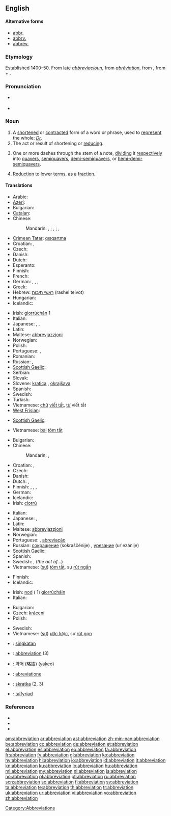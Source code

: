 {{wikisource1911Enc|Abbreviation}}
{{wikipedia}}
{{selfref|For abbreviations in Wiktionary, see [[:Category:Abbreviations]]}}
==English==

====Alternative forms====
* [[abbr.]]
* [[abbrv.]]
* [[abbrev.]]

===Etymology===
Established 1400–50. From late {{etyl|enm}} ''[[abbreviacioun]]'', from {{etyl|frm}} ''[[abréviation]]'', from {{etyl|LL.}} {{term|abbreviatio|abbreviātiō||lang=la}}, from {{term|ab||from|lang=la}} + {{term|abbrevio|abbreviō|shorten, abridge|lang=la}}.

===Pronunciation===
* {{a|RP}} {{IPA|/əˌbriːviˈeɪʃən/}}
* {{rhymes|eɪʃən}}

===Noun===
{{en-noun}}

# A [[shorten]]ed or [[contract]]ed form of a word or phrase, used to [[represent]] the whole: ''[[Dr]]''.
# The act or result of shortening or [[reduce|reducing]].
# {{music}} One or more dashes through the stem of a note, [[dividing]] it [[respectively]] into [[quavers]], [[semiquavers]], [[demi-semiquavers]], or [[hemi-demi-semiquavers]].
# {{mathematics}} [[reduction|Reduction]] to lower [[term]]s, as a [[fraction]].

====Translations====
{{trans-top|shortened or contracted form of a word or phrase}}
* Arabic: {{t|ar|اختصار|m|tr=ikhtiSaar}}
* [[Azeri]]: {{t-|az|abbreviatura|xs=Azeri}}
* Bulgarian: {{t+|bg|абревиатура|f|tr=abreviatúra}}
* [[Catalan]]: {{t+|ca|abreviatura|f}}
* Chinese:
*: Mandarin: {{t-|cmn|縮寫|sc=Hani}}, {{t-|cmn|缩写|tr=suōxiě|sc=Hani}}; {{t|cmn|簡寫|sc=Hani}}, {{t|cmn|简写|tr=jiǎnxiě|sc=Hani}}; {{t-|cmn|略語|sc=Hani}}, {{t|cmn|略语|tr=lüèyǔ|sc=Hani}}
* [[Crimean Tatar]]: [[qısqartma]]
* Croatian: {{t-|hr|abrevijacija|f}}, {{t-|hr|kratica|f}}
* Czech: {{t+|cs|zkratka|f}}
* Danish: {{t+|da|forkortelse|c}}
* Dutch: {{t+|nl|afkorting|f}}
* Esperanto: {{t-|eo|mallongigo|xs=Esperanto}}
* Finnish: {{t+|fi|lyhenne}}
* French: {{t+|fr|abréviation|f}}
* German: {{t+|de|Abkürzung|f}}, {{t-|de|Kurzbezeichnung|f}}, {{t+|de|Kürzel|n}}, {{t+|de|Kurzform|f}}
* Greek: {{t+|el|συντομογραφία|f|tr=syntomografía}}
* Hebrew: [[ראשי תיבות]] (rashei teivot) {{m|p}}
* Hungarian: {{t+|hu|rövidítés}}
* Icelandic: {{t+|is|skammstöfun|f}}
{{trans-mid}}
* Irish: [[giorrúchán]] {{m}} 1
* Italian: {{t+|it|abbreviazione|f}}
* Japanese: {{t+|ja|略語|tr=りゃくご, ryakugo}}, {{t+|ja|略字|tr=ryakuji}}, {{t+|ja|略|tr=ryaku}}
* Latin: {{t-|la|abbreviatio|f|alt=abbreviātiō}}
* Maltese: [[abbrevjazzjoni]]
* Norwegian: {{t+|no|forkortelse|m}}
* Polish: {{t+|pl|skrót|m}}
* Portuguese: {{t+|pt|abreviatura|f}}, {{t+|pt|abreviação|f}}
* Romanian: {{t|ro|abreviere|f}}
* Russian: {{t+|ru|сокращение|n|tr=sokraščénije}}, {{t+|ru|аббревиатура|f|tr=abbreviatúra}}
* [[Scottish Gaelic]]: {{t-|gd|giorrachadh|m|xs=Scottish Gaelic}}
* Serbian: {{t|sr|скраћеница|f|tr=skraćenica|sc=Cyrl}}
* Slovak: {{t-|sk|skratka|f}}
* Slovene: [[kratica]] {{f}}, [[okrajšava]] {{f}}
* Spanish: {{t+|es|abreviatura|f}}
* Swedish: {{t+|sv|förkortning|c}}
* Turkish: {{t+|tr|kısaltma}}
* Vietnamese: [[chữ]] [[viết tắt]], [[từ]] viết tắt
* [[West Frisian]]: {{t+|fy|ôfkoarting|c|xs=West Frisian}}
{{trans-bottom}}

{{trans-top|abridged version of a document}}
* [[Scottish Gaelic]]: {{t-|gd|giorrachadh|m|xs=Scottish Gaelic}}
{{trans-mid}}
* Vietnamese: [[bài]] [[tóm tắt]]
{{trans-bottom}}

{{trans-top|act or result of shortening or reducing}}
* Bulgarian: {{t|bg|съкращаване, скъсяване}}
* Chinese:
*: Mandarin: {{t-|cmn|縮寫|sc=Hani}}, {{t-|cmn|缩写|tr=suōxiě|sc=Hani}}
* Croatian: {{t-|hr|abrevijacija|f}}, {{t-|hr|kratica|f}}
* Czech: {{t-|cs|zkrácení|n}}
* Danish: {{t+|da|forkortelse|c}}
* Dutch: {{t+|nl|afkorting|f}}, {{t+|nl|verkorting|f}}
* Finnish: {{t-|fi|lyhentäminen}}, {{t-|fi|lyhennös}}, {{t+|fi|lyhennelmä}}, {{t-|fi|lyhennys}}
* German: {{t+|de|Abkürzung|f}}
* Icelandic: {{t+|is|stytting|f}}
* Irish: [[ciorrú]] {{m}}
{{trans-mid}}
* Italian: {{t+|it|abbreviazione}}
* Japanese: {{t+|ja|省略|tr=shōryaku}}, {{t+|ja|短縮|tr=tanshuku}}
* Latin: {{t-|la|abbreviatio|f|alt=abbreviātiō}}
* Maltese: [[abbrevjazzjoni]]
* Norwegian: {{t-|no|forkorting|m|f}}
* Portuguese: {{t+|pt|abreviatura|f}}, [[abreviação]] {{f}}
* Russian: [[сокрaщение]] (sokraščénije) {{n}}, [[урезание]] (ur'ezánije) {{n}}
* [[Scottish Gaelic]]: {{t-|gd|giorrachadh|m|xs=Scottish Gaelic}}
* Spanish: {{t+|es|abreviación|f}}
* Swedish: {{t+|sv|förkortning|c}}, {{t|sv|förkortande|n}} (''the act of...'')
* Vietnamese: ([[sự]]) [[tóm tắt]], sự [[rút ngắn]]
{{trans-bottom}}

{{trans-top|music: one or more dashes through the stem of a note}}
* Finnish: {{t-|fi|lyhennysmerkki}}
* Icelandic: {{t+|is|stytting|f}}
{{trans-mid}}
* Irish: [[nod]] ({{m}} 1) [[giorrúchán|giorrúcháin]]
* Italian: {{t+|it|abbreviazione}}
{{trans-bottom}}

{{trans-top|mathematics: reduction to lower terms}}
* Bulgarian: {{t|bg|съкращаване}}
* Czech: [[krácení]]
* Polish: {{t|pl|redukcja|f}}<br />
{{t|pl|skracanie|n}}
{{trans-mid}}
* Swedish: {{t+|sv|förkortning|c}}
* Vietnamese: ([[sự]]) [[ước lược]], sự [[rút gọn]]
{{trans-bottom}}

{{checktrans-top}}
* {{ttbc|Indonesian}}: [[singkat]]an
* {{ttbc|Interlingua}}: [[#Interlingua|abbreviation]] (3)
* {{ttbc|Korean}}: [[약어]] (略語) (yakeo)
{{trans-mid}}
* {{ttbc|Novial}}: [[abreviatione]]
* {{ttbc|Slovak}}: [[skratka]] {{f}} (2, 3)
* {{ttbc|Welsh}}: [[talfyriad]] {{m}}
{{trans-bottom}}

===References===
* {{R:American Heritage 2000|abbreviation}}
* {{R:Dictionary.com|abbreviation}}
* {{R:WordNet 2003|abbreviation}}

[[Category:Abbreviations]]

[[am:abbreviation]]
[[ar:abbreviation]]
[[ast:abbreviation]]
[[zh-min-nan:abbreviation]]
[[be:abbreviation]]
[[co:abbreviation]]
[[de:abbreviation]]
[[et:abbreviation]]
[[el:abbreviation]]
[[es:abbreviation]]
[[eo:abbreviation]]
[[fa:abbreviation]]
[[fr:abbreviation]]
[[fy:abbreviation]]
[[gl:abbreviation]]
[[ko:abbreviation]]
[[hy:abbreviation]]
[[hi:abbreviation]]
[[io:abbreviation]]
[[id:abbreviation]]
[[it:abbreviation]]
[[kn:abbreviation]]
[[ku:abbreviation]]
[[lo:abbreviation]]
[[hu:abbreviation]]
[[ml:abbreviation]]
[[my:abbreviation]]
[[nl:abbreviation]]
[[ja:abbreviation]]
[[no:abbreviation]]
[[pl:abbreviation]]
[[pt:abbreviation]]
[[ru:abbreviation]]
[[scn:abbreviation]]
[[so:abbreviation]]
[[fi:abbreviation]]
[[sv:abbreviation]]
[[ta:abbreviation]]
[[te:abbreviation]]
[[th:abbreviation]]
[[tr:abbreviation]]
[[uk:abbreviation]]
[[ur:abbreviation]]
[[vi:abbreviation]]
[[vo:abbreviation]]
[[zh:abbreviation]]